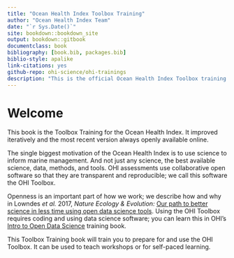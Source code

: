 ```yaml
--- 
title: "Ocean Health Index Toolbox Training"
author: "Ocean Health Index Team"
date: "`r Sys.Date()`"
site: bookdown::bookdown_site
output: bookdown::gitbook
documentclass: book
bibliography: [book.bib, packages.bib]
biblio-style: apalike
link-citations: yes
github-repo: ohi-science/ohi-trainings
description: "This is the official Ocean Health Index Toolbox training."
---
```


# Welcome {#welcome}

This book is the Toolbox Training for the Ocean Health Index. It improved iteratively and the most recent version always openly available online.

The single biggest motivation of the Ocean Health Index is to use science to inform marine management. And not just any science, the best available science, data, methods, and tools.
OHI assessments use collaborative open software so that they are transparent and reproducible; we call this software the OHI Toolbox.
  
Openness is an important part of how we work; we describe how and why in Lowndes *et al.* 2017, *Nature Ecology & Evolution:* [Our path to better science in less time using open data science tools](https://www.nature.com/articles/s41559-017-0160). Using the OHI Toolbox requires coding and using data science software; you can learn this in OHI's [Intro to Open Data Science](http://ohi-science.org/data-science-training/) training book.

This Toolbox Training book will train you to prepare for and use the OHI Toolbox. It can be used to teach workshops or for self-paced learning.

<br>


<!---
TODO, including: 

- first X chapters are overview of the workflow, independent from Toolbox
- next X chapters are Tbx specific

TODO @jules32: citation information --->
